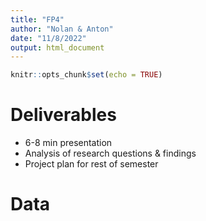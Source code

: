 ```yaml
---
title: "FP4"
author: "Nolan & Anton"
date: "11/8/2022"
output: html_document
---
```


```r
knitr::opts_chunk$set(echo = TRUE)
```


# Deliverables

- 6-8 min presentation
- Analysis of research questions & findings
- Project plan for rest of semester



# Data

```r

```
